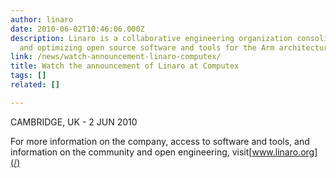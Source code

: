```yaml
---
author: linaro
date: 2010-06-02T10:46:06.000Z
description: Linaro is a collaborative engineering organization consolidating
  and optimizing open source software and tools for the Arm architecture.
link: /news/watch-announcement-linaro-computex/
title: Watch the announcement of Linaro at Computex
tags: []
related: []

---
```


CAMBRIDGE, UK - 2 JUN 2010

For more information on the company, access to software and tools, and information on the community and open engineering, visit[www.linaro.org](/)
